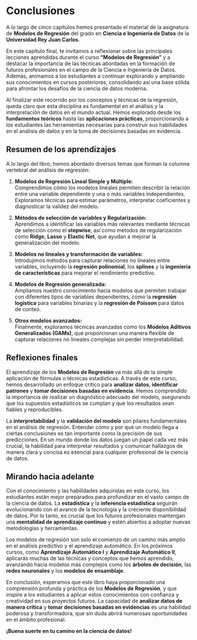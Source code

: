 # Conclusiones {#sec-conclusiones}

A lo largo de cinco capítulos hemos presentado el material de la asignatura de **Modelos de Regresión** del grado en **Ciencia e Ingeniería de Datos** de la **Universidad Rey Juan Carlos**.

En este capítulo final, te invitamos a reflexionar sobre las principales lecciones aprendidas durante el curso **"Modelos de Regresión"** y a destacar la importancia de las técnicas abordadas en la formación de futuros profesionales en el campo de la Ciencia e Ingeniería de Datos. Además, animamos a los estudiantes a continuar explorando y ampliando sus conocimientos en cursos posteriores, consolidando así una base sólida para afrontar los desafíos de la ciencia de datos moderna.

Al finalizar este recorrido por los conceptos y técnicas de la regresión, queda claro que esta disciplina es fundamental en el análisis y la interpretación de datos en el mundo actual. Hemos explorado desde los **fundamentos teóricos** hasta las **aplicaciones prácticas**, proporcionando a los estudiantes las herramientas necesarias para construir sus habilidades en el análisis de datos y en la toma de decisiones basadas en evidencia.


## Resumen de los aprendizajes

A lo largo del libro, hemos abordado diversos temas que forman la columna vertebral del análisis de regresión:

1. **Modelos de Regresión Lineal Simple y Múltiple:**  
   Comprendimos cómo los modelos lineales permiten describir la relación entre una variable dependiente y una o más variables independientes. Exploramos técnicas para estimar parámetros, interpretar coeficientes y diagnosticar la validez del modelo.

2. **Métodos de selección de variables y Regularización:**  
   Aprendimos a identificar las variables más relevantes mediante técnicas de selección como el **stepwise**, así como métodos de regularización como **Ridge**, **Lasso** y **Elastic Net**, que ayudan a mejorar la generalización del modelo.

3. **Modelos no lineales y transformación de variables:**  
   Introdujimos métodos para capturar relaciones no lineales entre variables, incluyendo la **regresión polinomial**, los **splines** y la **ingeniería de características** para mejorar el rendimiento predictivo.

4. **Modelos de Regresión generalizada:**  
   Ampliamos nuestro conocimiento hacia modelos que permiten trabajar con diferentes tipos de variables dependientes, como la **regresión logística** para variables binarias y la **regresión de Poisson** para datos de conteo.

5. **Otros modelos avanzados:**  
   Finalmente, exploramos técnicas avanzadas como los **Modelos Aditivos Generalizados (GAMs)**, que proporcionan una manera flexible de capturar relaciones no lineales complejas sin perder interpretabilidad.

## Reflexiones finales

El aprendizaje de los **Modelos de Regresión** va más allá de la simple aplicación de fórmulas o técnicas estadísticas. A través de este curso, hemos desarrollado un enfoque crítico para **analizar datos**, **identificar patrones** y **tomar decisiones basadas en evidencia**. Hemos comprendido la importancia de realizar un diagnóstico adecuado del modelo, asegurando que los supuestos estadísticos se cumplan y que los resultados sean fiables y reproducibles.

La **interpretabilidad** y la **validación del modelo** son pilares fundamentales en el análisis de regresión. Entender cómo y por qué un modelo llega a ciertas conclusiones es tan importante como la precisión de sus predicciones. En un mundo donde los datos juegan un papel cada vez más crucial, la habilidad para interpretar resultados y comunicar hallazgos de manera clara y concisa es esencial para cualquier profesional de la ciencia de datos.


## Mirando hacia adelante

Con el conocimiento y las habilidades adquiridas en este curso, los estudiantes están mejor preparados para profundizar en el vasto campo de la ciencia de datos. La **estadística** y la **inferencia estadística** seguirán evolucionando con el avance de la tecnología y la creciente disponibilidad de datos. Por lo tanto, es crucial que los futuros profesionales mantengan una **mentalidad de aprendizaje continuo** y estén abiertos a adoptar nuevas metodologías y herramientas.

Los modelos de regresión son solo el comienzo de un camino más amplio en el análisis predictivo y el aprendizaje automático. En los próximos cursos, como **Aprendizaje Automático I** y **Aprendizaje Automático II**, aplicarás muchas de las técnicas y conceptos que hemos aprendido, avanzando hacia modelos más complejos como los **árboles de decisión**, las **redes neuronales** y los **modelos de ensamblaje**.

En conclusión, esperamos que este libro haya proporcionado una comprensión profunda y práctica de los **Modelos de Regresión**, y que inspire a los estudiantes a aplicar estos conocimientos con confianza y creatividad en sus proyectos futuros. La capacidad de **analizar datos de manera crítica** y **tomar decisiones basadas en evidencias** es una habilidad poderosa y transformadora, que sin duda abrirá numerosas oportunidades en el ámbito profesional.

**¡Buena suerte en tu camino en la ciencia de datos!**
